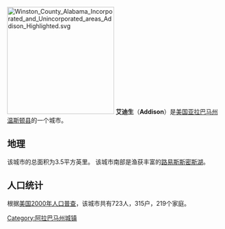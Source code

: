 [[File:Winston_County_Alabama_Incorporated_and_Unincorporated_areas_Addison_Highlighted.svg|250px]]
'''艾迪生'''（'''Addison'''）是[[美国|美国]][[亚拉巴马州|亚拉巴马州]][[温斯顿县_(亚拉巴马州)|温斯顿县]]的一个城市。

== 地理 ==
该城市的总面积为3.5平方英里。
该城市南部是渔获丰富的[[路易斯斯密斯湖|路易斯斯密斯湖]]。

== 人口统计 ==
根据[[美国2000年人口普查|美国2000年人口普查]]，该城市共有723人，315户，219个家庭。

[[Category:阿拉巴马州城镇|Category:阿拉巴马州城镇]]
{{溫斯頓縣 (阿拉巴馬州)}}